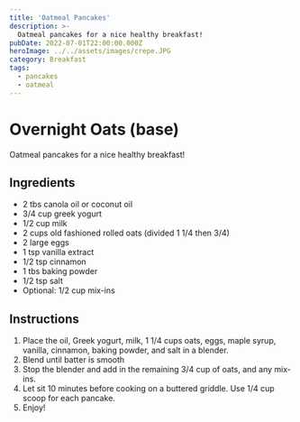 ```yaml
---
title: 'Oatmeal Pancakes'
description: >-
  Oatmeal pancakes for a nice healthy breakfast!
pubDate: 2022-07-01T22:00:00.000Z
heroImage: ../../assets/images/crepe.JPG
category: Breakfast
tags: 
  - pancakes
  - oatmeal
---
```



# Overnight Oats (base)

Oatmeal pancakes for a nice healthy breakfast!

## Ingredients

- 2 tbs canola oil or coconut oil
- 3/4 cup greek yogurt
- 1/2 cup milk
- 2 cups old fashioned rolled oats (divided 1 1/4 then 3/4)
- 2 large eggs
- 1 tsp vanilla extract
- 1/2 tsp cinnamon
- 1 tbs baking powder
- 1/2 tsp salt
- Optional: 1/2 cup mix-ins



## Instructions

1. Place the oil, Greek yogurt, milk, 1 1/4 cups oats, eggs, maple syrup, vanilla, cinnamon, baking powder, and salt in a blender.
2. Blend until batter is smooth
3. Stop the blender and add in the remaining 3/4 cup of oats, and any mix-ins.
4. Let sit 10 minutes before cooking on a buttered griddle. Use 1/4 cup scoop for each pancake.
5. Enjoy!

